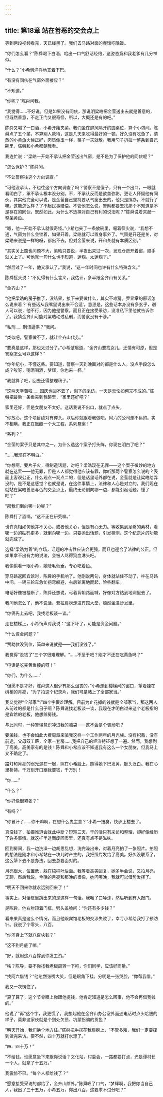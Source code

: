 ```yaml
---
---
---
```

title: 第18章 站在善恶的交会点上
---




等到两段视频看完，天已经黑了。我们去马路对面的餐馆吃晚饭。

“你们怎么看？”陈舜喝下白酒，哈出一口气舒活经络，这姿态竟和我老爹有几分神似。

“什么？”小希懒洋洋地支着下巴。

“有没有同伙在气窗外面接应？”

“不知道。”

“你呢？”陈舜问我。

“我觉得……不好说。但是如果没有同伙，那说明梁皓把金莹送出去就是善意的，但既然善意，不走正门又很奇怪，所以，大概还是有的吧。”

陈舜又喝了一口酒，小希开始夹菜。我们坐在屏风隔开的圆桌位，算个小包间。陈舜点了五个菜，不算别人款待，这是几天来吃得最好的一顿。好久没有吃鱼了，清蒸的小黄鱼火候正好，肉质像玉一样，筷子一夹就散。我用勺子扒拉一整条到自己碗里，陈舜和小希都朝我看。

我连忙说：“梁皓一开始不承认把金莹送出气窗，是不是为了保护他的同伙呢？”

“怎么保护？”陈舜问。

“不让警察往这个方向调查。”

“可他没承认，不也往这个方向调查了吗？警察不是傻子，只有一个出口，一眼就看明白了，承不承认根本没分别。不，不承认反而是欲盖弥彰，更让人怀疑他有同伙。其实他完全可以说，是金莹自己坚持要从气窗出去的，他只是照办，不就行了嘛。这能怎么样？了不起民事赔偿。不管他怎么说，警察都要去找那个不知道是不是存在的同伙，既然如此，为什么不选择对自己有利的说法呢？”陈舜说着夹起一整条黄鱼。

“嗯，他一开始不承认就很奇怪。”小希也夹了一条放碗里，嘬着筷尖说，“我想不通，气窗为什么会锁着，如果开着，梁皓就可以置身事外了。气窗是开还是关，对梁皓来说是一样的呀，都出不去。但对金莹来说，开和关就有本质区别。”

“其实关上窗也问题不大，梁皓只要说，半夜出来过一次，发现仓房开着窗，顺手就关上了。可他就一句什么也不知道，迷糊，太迷糊了。”

“然后过了一年，他又承认了。”我说，“这一年时间也许有什么特殊含义。”

陈舜摇头说：“不见得有什么含义，我估计，多半跟金齐山有关系。”

“金齐山？”

“他把梁皓的房子推了，没结果，接下来要做什么，其实不难猜。罗显章的原话怎么说来着？‘有些话从我嘴里说出来不合适’，意思是，这些话本身没有多玄乎，别人可以说，他不行，因为他是警察，而且正在接受采访，没准私下里他就告诉你了。我猜金齐山可能对梁皓动过私刑，而警察没有干涉。”

“私刑……刑讯逼供？”我问。

“类似吧，警察做不了，就让金齐山代劳。”

“要真是这样，那也太过分了。”小希皱眉道，“金齐山要找女儿，还情有可原，但是警察怎么可以这样？”

“你年纪小，不懂这些。要知道，警察一天到晚面对的都是什么人，没点手段怎么成？唉呀，喝酒喝酒，梦辉，你也来一杯。”

“我就算了吧，回去还得整理稿子。”

“这两天辛苦啦……国庆也回不去了，剩下的采访，一天是无论如何完不成的。”陈舜把最后一条鱼夹到我碗里，“家里还好吧？”

家里还好，但是女朋友不太好。这话我说不出口，就点了点头。

“你放心，这个项目绝对有奔头。以后你就跟着我做吧，阿六的公司走不远的。实不相瞒，我正在酝酿一个大工程，系列悬案！”

“系列？”

“金莹的案子只是其中之一，为什么选这个案子打头阵，你现在明白了吧？”

“……我现在不明白。”

“你想啊，要片子火，得制造话题，对吧？梁皓现在无罪——这个案子微妙的地方就在这里——他无罪，但是人人都觉得他应该有罪，你听那两个警察怎么说的？表面上客观公正，什么观点一观点二的，但是话里话外都在说，金莹就是让梁皓给弄没的，是不是这感觉？也就是说，在这件事情上，法律和人心是对立的，我们现在就站在梁皓善恶与否的交会点上，最终无论倒向哪一边，都能引起话题。懂了吧？”

“那我们倒向哪一边呢？”

陈舜打了酒嗝，“这不正在研究嘛。”

也许真相如何他并不关心，或者他关心，但是有心无力。等收集到足够的素材，看哪一边的砝码更多，就倒向哪一边。只要抛出话题，引发猜测，这个纪录片的功能就完成了。

选择“梁皓为善”的立场，话题的冲击性应该会更强，而且也迎合了法律的公正，但如果拿不出有力的说法，会被人骂得狗血淋头吧。

我偷偷看一眼小希，她睫毛低垂，专心吃着鱼。

穿马路返回宾馆时，陈舜的手机响了。他刚说两句，身体就站住不动了，杵在马路中间。一辆三轮车急忙拐弯躲避，右后轮离地而起，险些翻车。

电话好像被挂断了，陈舜还想说，弓着背朝路面喊，好像对方钻到地洞里去了。

我问他怎么了，他不说话，耷拉肩膀走进宾馆大堂，颓然坐进沙发里。

“你俩先上去吧，我找老板谈一谈。”

走在楼梯上，小希悄声对我说：“这下坏了，可能是资金问题。”

“什么资金问题？”

“赞助款没到位，简单来说就是——我们没钱了。”

我觉得“没钱了”三个字很难理解。“……不至于吧？刚才不还在吃黄鱼吗？”

“电话是吃完黄鱼接的呀！”

“你们，为什么……”

“但愿不是才好，陈舜这人很少有那么沮丧的。”小希走到楼梯间的窗口，望着挂在树梢的月亮，“为了拍这个纪录片，我们可是赌上了全部家当。”

我又觉得“全部家当”四个字很难理解。目前为止花掉的钱就是全部家当，那这两人从前过的都是什么日子啊？陈舜说找老板谈一谈，我现在才明白过来这个老板指的是宾馆的老板，他想赊房钱。

与此同时，一种警惕意识冲进我的脑袋——这不会是个骗局吧？

要骗钱，也不会如此大费周章来骗我这样一个工作两年的月光族。没有积蓄，没有前途，父母双工薪，全家一套房……我把自己的经济特征想了一遍。然而，我想到了高美，高美家有的是钱！陈舜和小希应该不知道我有这么一个女朋友，但我马上又不确定了。

路灯和月亮的弱光混在一起，照在小希脸上，照得她下巴发黄，额头泛白。我在心里祈祷，千万别开口跟我要钱，千万别！

“你……”

“什么？”

“你好像很紧张？”

“有吗？”

“你冒汗了……你干嘛啊，在想什么鬼主意？”小希一扭身，快步上楼去了。

真没钱了，拍摄难道会就此中断？短短三天，干的活只有采访和整理，却好像经历了许多事情。就这样半途而废回市里，还真有点不是滋味。

回到房间，我一边洗澡一边胡思乱想，洗完澡出来，对着月亮拍了一张照片。拍照的想法是刚才和小希站在一块儿时产生的，我把照片发给了高美。好久没联系了，这么犟下去不是办法，回去总要面对的。

月亮很大，位置低，躲在梧桐叶后面。我等着高美回复，她多半会说，又拍月亮，无聊，然后我说，今晚的月亮和那晚的很像，她问哪晚，我就可以借势发挥了。

“明天不回来你就永远别回来了！”

事实上，对话框里跳出来的是这样一句话。我咽了口唾沫，然后听到有人敲门。

是陈舜，他右肘顶着门框，劈头盖脸问：“你还有多少钱？”

看来果真是这么个情况，而且他跟宾馆老板的交涉失败了，幸亏小希给我打了预防针。我说了个零头，八百。

“你浑身上下就八百块钱？”

“这不到月底了嘛。”

“好，就用这八百撑到你发工资。”

“啥？陈导，要不你找我老板周转一下吧，你们同学，应该好商量。”

“找阿六借钱？”他忽然张嘴大笑，但是眼角下挂，分明是一张哭脸，“你帮我借。”

我又一次愣住了。

“算了算了，这个节骨眼上你跟他提钱，他肯定知道是怎么回事，他不会再借我钱的。”

他说了“再”这个字，我更慌了。我想起他在金齐山办公室外面通电话时点头哈腰的样子，莫非这家伙就是个到处欠债、坑蒙拐骗的货色？

“明天开始，我们换个地方住。”陈舜把手搭在我肩膀上，“不管多难，我们一定要撑到做完采访。要不然，四十万就打水漂了。”

“四、四十万！”

“不给钱，谁愿意坐下来跟你说话？文化站，村委会，一路都要打点，光是谭村长一个人，就拿了十五万。”

我震惊不已。“每个人都给钱了？”

“愿意接受采访的都给了，金齐山除外。”陈舜叹了口气，“梦辉啊，我把你当自己人，我出了三十五万，小希五万，你出八百，这要求不过分吧？”